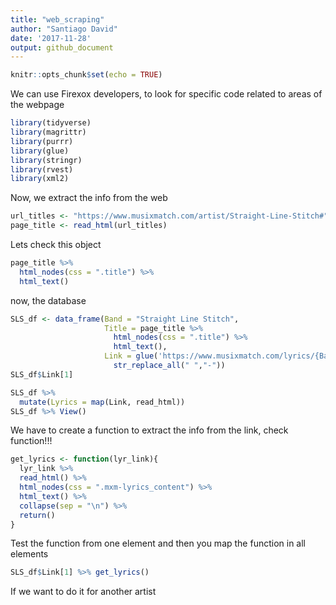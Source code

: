 ```yaml
---
title: "web_scraping"
author: "Santiago David"
date: '2017-11-28'
output: github_document
---
```


```r
knitr::opts_chunk$set(echo = TRUE)
```

We can use Firexox developers, to look for specific code related to areas of the webpage


```r
library(tidyverse)
library(magrittr)
library(purrr)
library(glue)
library(stringr)
library(rvest)
library(xml2)
```

Now, we extract the info from the web
```r
url_titles <- "https://www.musixmatch.com/artist/Straight-Line-Stitch#"
page_title <- read_html(url_titles)
```

Lets check this object
```r
page_title %>% 
  html_nodes(css = ".title") %>% 
  html_text()
```

now, the database

```r
SLS_df <- data_frame(Band = "Straight Line Stitch",
                     Title = page_title %>%
                       html_nodes(css = ".title") %>%
                       html_text(),
                     Link = glue('https://www.musixmatch.com/lyrics/{Band}/{Title}') %>% 
                       str_replace_all(" ","-"))
SLS_df$Link[1]
```



```r
SLS_df %>% 
  mutate(Lyrics = map(Link, read_html))
SLS_df %>% View()
```


We have to create a function to extract the info from the link, check function!!!

```r
get_lyrics <- function(lyr_link){
  lyr_link %>% 
  read_html() %>% 
  html_nodes(css = ".mxm-lyrics_content") %>% 
  html_text() %>% 
  collapse(sep = "\n") %>% 
  return()
}
```

Test the function from one element and then you map the function in all elements

```r
SLS_df$Link[1] %>% get_lyrics()
```

If we want to do it for another artist


```r

```

